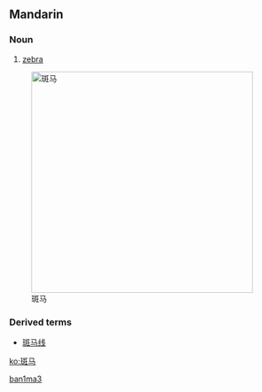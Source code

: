 {{zh-forms|[[斑]][[马]]|[[斑馬]]}}
==Mandarin==
===Noun===
{{cmn-noun|s|pin=bānmǎ|pint=ban1ma3|tra=斑馬|sim=斑马|rs=文08}}

# [[zebra]]

[[Image:Equus grevyi (aka).jpg|400px|thumb|right|斑马]]

===Derived terms===
*[[斑马线]]

[[Category:zh-cn:Mammals|ban1ma3]]

[[ko:斑马]]